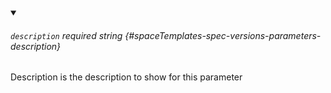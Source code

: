 
<details className="config-field" data-expandable="false" open>
<summary>

###### `description` <span className="config-field-required" data-required="false">required</span> <span className="config-field-type">string</span> <span className="config-field-default"></span> <span className="config-field-enum"></span> {#spaceTemplates-spec-versions-parameters-description}

Description is the description to show for this parameter

</summary>



</details>
